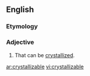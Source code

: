 ==English==

===Etymology===
{{suffix|crystallize|able}}

===Adjective===
{{en-adj}}

# That can be [[crystallize]]d.

[[ar:crystallizable]]
[[vi:crystallizable]]